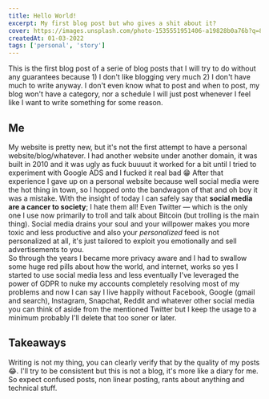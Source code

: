 ```yaml
---
title: Hello World!
excerpt: My first blog post but who gives a shit about it?
cover: https://images.unsplash.com/photo-1535551951406-a19828b0a76b?q=80
createdAt: 01-03-2022
tags: ['personal', 'story']
---
```


This is the first blog post of a serie of blog posts that I will try to do without any guarantees because 1) I don't like blogging very much 2) I
don't have much to write anyway. I don't even know what to post and when to post, my blog won't have a category, nor a schedule I will just post
whenever I feel like I want to write something for some reason.

## Me

My website is pretty new, but it's not the first attempt to have a personal website/blog/whatever. I had another website under another domain, it
was built in 2010 and it was ugly as fuck buuuut it worked for a bit until I tried to experiment with Google ADS and I fucked it real bad 😁
After that experience I gave up on a personal website because well social media were the hot thing in town, so I hopped onto the bandwagon of that
and oh boy it was a mistake.
With the insight of today I can safely say that **social media are a cancer to society**; I hate them all! Even Twitter — which is the only one I
use now primarily to troll and talk about Bitcoin (but trolling is the main thing). Social media drains your soul and your willpower makes you
more toxic and less productive and also your _personalized_ feed is not personalized at all, it's just tailored to exploit you emotionally and
sell advertisements to you.</br>
So through the years I became more privacy aware and I had to swallow some huge red pills about how the world, and internet, works so yes I started
to use social media less and less eventually I've leveraged the power of GDPR to nuke my accounts completely resolving most of my problems and now
I can say I live happily without Facebook, Google (gmail and search), Instagram, Snapchat, Reddit and whatever other social media you can think of
aside from the mentioned Twitter but I keep the usage to a minimum probably I'll delete that too soner or later.

## Takeaways

Writing is not my thing, you can clearly verify that by the quality of my posts 😂. I'll try to be consistent but this is not a blog, it's more
like a diary for me. So expect confused posts, non linear posting, rants about anything and technical stuff.
